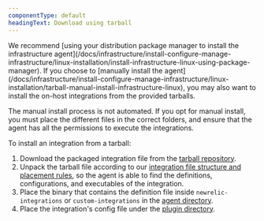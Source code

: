 ```yaml
---
componentType: default
headingText: Download using tarball
---
```


<Callout variant="tip">
  We recommend [using your distribution package manager to install the infrastructure agent](/docs/infrastructure/install-configure-manage-infrastructure/linux-installation/install-infrastructure-linux-using-package-manager). If you choose to [manually install the agent](/docs/infrastructure/install-configure-manage-infrastructure/linux-installation/tarball-manual-install-infrastructure-linux), you may also want to install the on-host integrations from the provided tarballs.
</Callout>

The manual install process is not automated. If you opt for manual install, you must place the different files in the correct folders, and ensure that the agent has all the permissions to execute the integrations.

To install an integration from a tarball:

1. Download the packaged integration file from the [tarball repository](https://download.newrelic.com/infrastructure_agent/binaries/linux/amd64/).
2. Unpack the tarball file according to our [integration file structure and placement rules](/docs/integrations/integrations-sdk/getting-started/integration-file-structure-activation), so the agent is able to find the definitions, configurations, and executables of the integration.
3. Place the binary that contains the definition file inside `newrelic-integrations` or `custom-integrations` in the [agent directory](/docs/infrastructure/install-configure-manage-infrastructure/linux-installation/tarball-manual-install-infrastructure-linux#agent-directory).
4. Place the integration's config file under the [plugin directory](/docs/infrastructure/install-configure-manage-infrastructure/linux-installation/tarball-manual-install-infrastructure-linux#configure-plugin).
